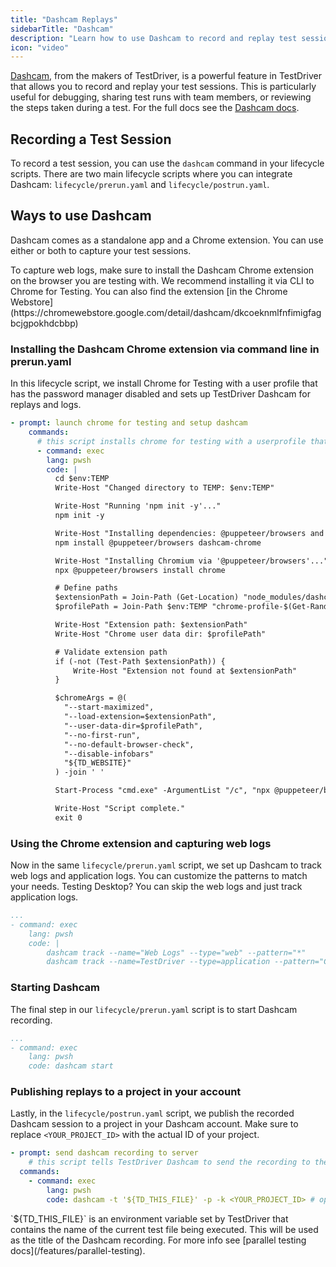 ```yaml
---
title: "Dashcam Replays"
sidebarTitle: "Dashcam"
description: "Learn how to use Dashcam to record and replay test sessions in TestDriver."
icon: "video"
---
```


[Dashcam](https://www.dashcam.io), from the makers of TestDriver, is a powerful feature in TestDriver that allows you to record and replay your test sessions. This is particularly useful for debugging, sharing test runs with team members, or reviewing the steps taken during a test. For the full docs see the [Dashcam docs](https://docs.dashcam.io/dashcam/).

## Recording a Test Session

To record a test session, you can use the `dashcam` command in your lifecycle scripts. There are two main lifecycle scripts where you can integrate Dashcam: `lifecycle/prerun.yaml` and `lifecycle/postrun.yaml`.

## Ways to use Dashcam

Dashcam comes as a standalone app and a Chrome extension. You can use either or both to capture your test sessions.

<Info>
  To capture web logs, make sure to install the Dashcam Chrome extension on the
  browser you are testing with. We recommend installing it via CLI to Chrome for
  Testing. You can also find the extension [in the Chrome
  Webstore](https://chromewebstore.google.com/detail/dashcam/dkcoeknmlfnfimigfagbcjgpokhdcbbp)
</Info>

### Installing the Dashcam Chrome extension via command line in prerun.yaml

In this lifecycle script, we install Chrome for Testing with a user profile that has the password manager disabled and sets up TestDriver Dashcam for replays and logs.

```yaml lifecycle/prerun.yaml [expandable]
- prompt: launch chrome for testing and setup dashcam
    commands:
      # this script installs chrome for testing with a userprofile that has password manager disabled and sets up TestDriver Dashcam for replays and logs
      - command: exec
        lang: pwsh
        code: |
          cd $env:TEMP
          Write-Host "Changed directory to TEMP: $env:TEMP"

          Write-Host "Running 'npm init -y'..."
          npm init -y

          Write-Host "Installing dependencies: @puppeteer/browsers and dashcam-chrome..."
          npm install @puppeteer/browsers dashcam-chrome

          Write-Host "Installing Chromium via '@puppeteer/browsers'..."
          npx @puppeteer/browsers install chrome

          # Define paths
          $extensionPath = Join-Path (Get-Location) "node_modules/dashcam-chrome/build"
          $profilePath = Join-Path $env:TEMP "chrome-profile-$(Get-Random)"

          Write-Host "Extension path: $extensionPath"
          Write-Host "Chrome user data dir: $profilePath"

          # Validate extension path
          if (-not (Test-Path $extensionPath)) {
              Write-Host "Extension not found at $extensionPath"
          }

          $chromeArgs = @(
            "--start-maximized",
            "--load-extension=$extensionPath",
            "--user-data-dir=$profilePath",
            "--no-first-run",
            "--no-default-browser-check",
            "--disable-infobars"
            "${TD_WEBSITE}"
          ) -join ' '

          Start-Process "cmd.exe" -ArgumentList "/c", "npx @puppeteer/browsers launch chrome -- $chromeArgs"

          Write-Host "Script complete."
          exit 0
```

### Using the Chrome extension and capturing web logs

Now in the same `lifecycle/prerun.yaml` script, we set up Dashcam to track web logs and application logs. You can customize the patterns to match your needs. Testing Desktop? You can skip the web logs and just track application logs.

```yaml lifecycle/prerun.yaml
...
- command: exec
    lang: pwsh
    code: |
        dashcam track --name="Web Logs" --type="web" --pattern="*"
        dashcam track --name=TestDriver --type=application --pattern="C:\Users\testdriver\Documents\testdriver.log"
```

### Starting Dashcam

The final step in our `lifecycle/prerun.yaml` script is to start Dashcam recording.

```yaml lifecycle/prerun.yaml
...
- command: exec
    lang: pwsh
    code: dashcam start
```

### Publishing replays to a project in your account

Lastly, in the `lifecycle/postrun.yaml` script, we publish the recorded Dashcam session to a project in your Dashcam account. Make sure to replace `<YOUR_PROJECT_ID>` with the actual ID of your project.

```yaml lifecycle/postrun.yaml
- prompt: send dashcam recording to server
    # this script tells TestDriver Dashcam to send the recording to the server
  commands:
    - command: exec
        lang: pwsh
        code: dashcam -t '${TD_THIS_FILE}' -p -k <YOUR_PROJECT_ID> # optional add `-k MYFOLDERID` for the id of a folder in your Projects page at app.testdriver.ai
```

<Info>
  `${TD_THIS_FILE}` is an environment variable set by TestDriver that contains
  the name of the current test file being executed. This will be used as the
  title of the Dashcam recording. For more info see [parallel testing
  docs](/features/parallel-testing).
</Info>
